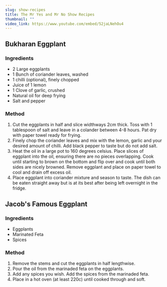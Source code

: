 ```yaml
---
slug: show-recipes
title: The Mr Yes and Mr No Show Recipes
thumbnail: ""
video_link: https://www.youtube.com/embed/52jaLNehOu4
---
```

## Bukharan Eggplant

### Ingredients

* 2 Large eggplants
* 1 Bunch of coriander leaves, washed
* 1 chilli (optional), finely chopped
* Juice of 1 lemon
* 1 Clove of garlic, crushed
* Natural oil for deep frying
* Salt and pepper

### Method

1. Cut the eggplants in half and slice widthways 2cm thick. Toss with 1 tablespoon of salt and leave in a colander between 4-8 hours. Pat dry with paper towel ready for frying.
2. Finely chop the coriander leaves and mix with the lemon, garlic and your desired amount of chilli. Add black pepper to taste but do not add salt.
3. Heat the oil in a large pot to 160 degrees celsius. Place slices of eggplant into the oil, ensuring there are no pieces overlapping. Cook until starting to brown on the bottom and flip over and cook until both sides are nicely browned. Remove eggplant and place on paper towel to cool and drain off excess oil.
4. Place eggplant into coriander mixture and season to taste. The dish can be eaten straight away but is at its best after being left overnight in the fridge.

## Jacob's Famous Eggplant

### Ingredients

* Eggplants
* Marinated Feta
* Spices

### Method

1. Remove the stems and cut the eggplants in half lengthwise.
2. Pour the oil from the marinaded feta on the eggplants.
3. Add any spices you wish. Add the spices from the marinaded feta.
4. Place in a hot oven (at least 220c) until cooked through and soft.